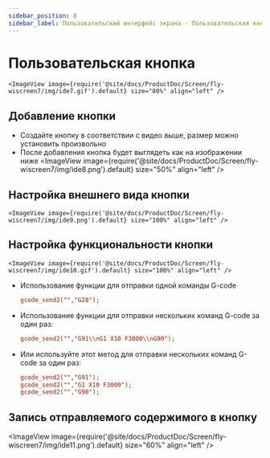```yaml
---
sidebar_position: 8
sidebar_label: Пользовательский интерфейс экрана - Пользовательская кнопка
---
```



# Пользовательская кнопка

    <ImageView image={require('@site/docs/ProductDoc/Screen/fly-wiscreen7/img/ide7.gif').default} size="80%" align="left" />

## Добавление кнопки
* Создайте кнопку в соответствии с видео выше, размер можно установить произвольно
* После добавления кнопка будет выглядеть как на изображении ниже
    <ImageView image={require('@site/docs/ProductDoc/Screen/fly-wiscreen7/img/ide8.png').default} size="50%" align="left" />

## Настройка внешнего вида кнопки
    <ImageView image={require('@site/docs/ProductDoc/Screen/fly-wiscreen7/img/ide9.png').default} size="100%" align="left" />

## Настройка функциональности кнопки
    <ImageView image={require('@site/docs/ProductDoc/Screen/fly-wiscreen7/img/ide10.gif').default} size="100%" align="left" />

* Использование функции для отправки одной команды G-code  
    ```cfg
    gcode_send2("","G28");
    ```
* Использование функции для отправки нескольких команд G-code за один раз:
    ```cfg
    gcode_send2("","G91\\nG1 X10 F3000\\nG90");
    ```
* Или используйте этот метод для отправки нескольких команд G-code за один раз:
    ```cfg
    gcode_send2("","G91");
    gcode_send2("","G1 X10 F3000");
    gcode_send2("","G90");
    ```
## Запись отправляемого содержимого в кнопку
   <ImageView image={require('@site/docs/ProductDoc/Screen/fly-wiscreen7/img/ide11.png').default} size="60%" align="left" />

